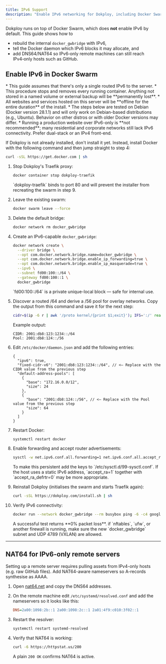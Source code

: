 ```yaml
---
title: IPv6 Support
description: "Enable IPv6 networking for Dokploy, including Docker Swarm tweaks and NAT64 for IPv6‑only remote servers."
---
```



Dokploy runs on top of Docker Swarm, which does **not** enable IPv6 by default.
This guide shows how to

* rebuild the internal `docker_gwbridge` with IPv6,
* tell the Docker daemon which IPv6 blocks it may allocate, and
* add DNS64/NAT64 so IPv6‑only remote machines can still reach IPv4‑only hosts such as GitHub.

## Enable IPv6 in Docker Swarm

<Callout title="Back up compose files/secrets/volumes or snapshot the machine first" type="warn">
  * This guide assumes that there's only a single routed IPv6 to the server.
  * This procedure stops and removes every running container. Anything not stored in a named volume or external backup will be **permanently lost**.
  * All websites and services hosted on this server will be **offline for the entire duration** of the install.
  * The steps below are tested on Debian (Docker version 28.1.1) and will only work on Debian-based distributions (e.g., Ubuntu). Behavior on other distros or with older Docker versions may differ.
  * Running a production website over IPv6-only is **not recommended**; many residential and corporate networks still lack IPv6 connectivity. Prefer dual-stack or an IPv4 front-end.
</Callout>

If Dokploy is not already installed, don't install it yet. Instead, install Docker with the following command and then jump straight to step 4:

```bash
curl -sSL https://get.docker.com | sh
```

1. Stop Dokploy's Traefik proxy:

    ```bash
    docker container stop dokploy-traefik
    ```

    <Callout>
      `dokploy-traefik` binds to port 80 and will prevent the installer from recreating the swarm in step 9.
    </Callout>

2. Leave the existing swarm:

    ```bash
    docker swarm leave --force
    ```

3. Delete the default bridge:

    ```bash
    docker network rm docker_gwbridge
    ```

4. Create an IPv6-capable `docker_gwbridge`:

    ```bash
    docker network create \
      --driver bridge \
      --opt com.docker.network.bridge.name=docker_gwbridge \
      --opt com.docker.network.bridge.enable_ip_forwarding=true \
      --opt com.docker.network.bridge.enable_ip_masquerade=true \
      --ipv6 \
      --subnet fd00:100::/64 \
      --gateway fd00:100::1 \
      docker_gwbridge
    ```

    <Callout>
      `fd00:100::/64` is a private unique-local block — safe for internal use.
    </Callout>

5. Discover a routed /64 and derive a /56 pool for overlay networks. Copy the output from this command and save it for the next step:

    ```bash
    cidr=$(ip -6 r | awk '/proto kernel/{print $1;exit}'); IFS=':/' read -ra f <<< "$cidr"; printf 'CIDR: %s\nPool: %s:%s:%x::/56\n' "$cidr" "${f[0]}" "${f[1]}" $((0x${f[2]}+1))
    ```

    Example output:

    ```text
    CIDR: 2001:db8:123:1234::/64
    Pool: 2001:db8:124::/56
    ```

6. Edit `/etc/docker/daemon.json` and add the following entries:

    ```jsonc
    {
      "ipv6": true,
      "fixed-cidr-v6": "2001:db8:123:1234::/64", // <— Replace with the CIDR value from the previous step
      "default-address-pools": [
        {
          "base": "172.16.0.0/12",
          "size": 24
        },
        {
          "base": "2001:db8:124::/56", // <— Replace with the Pool value from the previous step
          "size": 64
        }
      ]
    }
    ```

7. Restart Docker:

    ```bash
    systemctl restart docker
    ```

8. Enable forwarding and accept router advertisements:

    ```bash
    sysctl -w net.ipv6.conf.all.forwarding=1 net.ipv6.conf.all.accept_ra=2
    ```

    <Callout>
      To make this persistent add the keys to `/etc/sysctl.d/99-sysctl.conf`. If the host uses a static IPv6 address, `accept_ra=1` together with `accept_ra_defrtr=0` may be more appropriate.
    </Callout>

9. Reinstall Dokploy (initialises the swarm and starts Traefik again):

    ```bash
    curl -sSL https://dokploy.com/install.sh | sh
    ```

10. Verify IPv6 connectivity:

    ```bash
    docker run --network docker_gwbridge --rm busybox ping -6 -c4 google.com
    ```

    <Callout>
      A successful test returns **0% packet loss**. if `nftables`, `ufw`, or another firewall is running, make sure the new `docker_gwbridge` subnet and UDP 4789 (VXLAN) are allowed.
    </Callout>

---

## NAT64 for IPv6-only remote servers

Setting up a remote server requires pulling assets from IPv4-only hosts (e.g. raw GitHub files). Add NAT64-aware nameservers so A-records synthesise as AAAA.

1. Open [nat64.net](https://nat64.net/) and copy the DNS64 addresses.
2. On the remote machine edit `/etc/systemd/resolved.conf` and add the nameservers so it looks like this:

    ```ini
    DNS=2a00:1098:2b::1 2a00:1098:2c::1 2a01:4f9:c010:3f02::1
    ```

3. Restart the resolver:

    ```bash
    systemctl restart systemd-resolved
    ```

4. Verify that NAT64 is working:

    ```bash
    curl -6 https://httpstat.us/200
    ```

    A plain `200 OK` confirms NAT64 is active.
